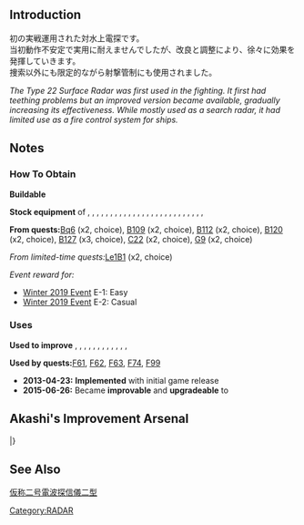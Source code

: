 {{EquipmentInfo|28}}

==Introduction==
初の実戦運用された対水上電探です。<br>
当初動作不安定で実用に耐えませんでしたが、改良と調整により、徐々に効果を発揮していきます。<br>
捜索以外にも限定的ながら射撃管制にも使用されました。

''The Type 22 Surface Radar was first used in the fighting. It first had teething problems but an improved version became available, gradually increasing its effectiveness. While mostly used as a search radar, it had limited use as a fire control system for ships.''

==Notes==
<div class="mw-collapsible"><h3>How To Obtain</h3>
<div class="mw-collapsible-content">
'''Buildable'''

'''Stock equipment''' of {{Ship/Link|Agano Kai}}, {{Ship/Link|Akishimo Kai}}, {{Ship/Link|Fujinami Kai}}, {{Ship/Link|Haguro Kai Ni}}, {{Ship/Link|Hamakaze Kai}}, {{Ship/Link|Hamanami Kai}}, {{Ship/Link|Hayashimo Kai}}, {{Ship/Link|Isuzu Kai Ni}}, {{Ship/Link|Kamikaze Kai}}, {{Ship/Link|Kawakaze Kai}}, {{Ship/Link|Kazagumo Kai}}, {{Ship/Link|Kiyoshimo Kai}}, {{Ship/Link|Kongou Kai Ni}}, {{Ship/Link|Kumano Kai}}, {{Ship/Link|Makinami Kai}}, {{Ship/Link|Michishio Kai Ni}}, {{Ship/Link|Minegumo Kai}}, {{Ship/Link|Musashi Kai}}, {{Ship/Link|Myoukou Kai Ni}}, {{Ship/Link|Noshiro Kai Ni}}, {{Ship/Link|Noshiro Kai}}, {{Ship/Link|Okinami Kai}}, {{Ship/Link|Shigure Kai Ni}}, {{Ship/Link|Shimakaze}}, {{Ship/Link|Takanami Kai}}, {{Ship/Link|Yamato Kai}}, {{Ship/Link|Yuugumo Kai}}

'''From quests: '''[[Quests#Bq6|Bq6]] (x2, choice), [[Quests#B109|B109]] (x2, choice), [[Quests#B112|B112]] (x2, choice), [[Quests#B120|B120]] (x2, choice), [[Quests#B127|B127]] (x3, choice), [[Quests#C22|C22]] (x2, choice), [[Quests#G9|G9]] (x2, choice)

''From limited-time quests: ''[[Quests/Seasonal#Le1B1|Le1B1]] (x2, choice)

''Event reward for:''
* [[Winter 2019 Event]] E-1: Easy
* [[Winter 2019 Event]] E-2: Casual

</div></div>

<div class="mw-collapsible"><h3>Uses</h3>
<div class="mw-collapsible-content">
'''Used to improve''' {{Equipment/Link|12cm Single Gun Mount}}, {{Equipment/Link|Type 22 Surface Radar}}, {{Equipment/Link|Type 33 Surface Radar}}, {{Equipment/Link|Type 32 Surface Radar}}, {{Equipment/Link|15.2cm Twin Gun Mount}}, {{Equipment/Link|Type 22 Surface Radar Kai 4}}, {{Equipment/Link|Type 32 Surface Radar Kai}}, {{Equipment/Link|16inch Triple Gun Mount Mk.7 + GFCS}}, {{Equipment/Link|Submarine Radar & Waterproof Telescope}}, {{Equipment/Link|15.2cm Triple Gun Mount}}, {{Equipment/Link|12.7cm Twin Gun Mount Model C Kai 2}}, {{Equipment/Link|12cm Single Gun Mount Kai 2}}, {{Equipment/Link|15.2cm Twin Gun Mount Kai Ni}}

'''Used by quests: '''[[Quests#F61|F61]], [[Quests#F62|F62]], [[Quests#F63|F63]], [[Quests#F74|F74]], [[Quests#F99|F99]]

</div></div>


<div class="mw-collapsible><h3>Updates History</h3>
<div class="mw-collapsible-content>
* '''2013-04-23:''' '''Implemented''' with initial game release
* '''2015-06-26:''' Became '''improvable''' and '''upgradeable''' to {{Equipment/Link|Type 22 Surface Radar Kai 4}}
</div></div>

==Akashi's Improvement Arsenal==
{{AkashiWorkshop}}
{{AkashiWorkshopLine
|Name={{PAGENAME}}
|ItemType=Radar
|Fuel=10
|Ammo=0
|Steel=30
|Baux=30
|Mats0-5=4/5
|Mats6-9=7/10
|Mats10=10/20
|Screws0-5=2/3
|Screws6-9=3/5
|Screws10=8/14
|EquipConsume0-5=1x{{Radar|Type 22 Surface RADAR}}
|EquipConsume6-9=2x{{Radar|Type 22 Surface RADAR}}
|EquipConsume10=3x{{Radar|Type 22 Surface RADAR}}
|Sun=&nbsp;<br>&nbsp;<br>&nbsp;<br>H<br>&nbsp;
|Mon=Y<br>Y2<br>&nbsp;<br>H<br>H1
|Tue=Y<br>Y2<br>&nbsp;<br>&nbsp;<br>&nbsp;
|Thu=&nbsp;<br>&nbsp;<br>S<br>&nbsp;<br>&nbsp;
|Fri=Y<br>&nbsp;<br>S<br>H<br>&nbsp;
|Sat=Y<br>&nbsp;<br>S<br>H<br>&nbsp;
|2ndShip=[[Yuugumo|Yuugumo (base/Kai)]]<br>[[Yuugumo#Second Upgrade|Yuugumo Kai Ni]]<br>[[Shimakaze]]<br>[[Hyuuga|Hyuuga (base)]]<br>[[Hyuuga#First Upgrade|Hyuuga Kai]] 
|Notes=[[Hyuuga#Second Upgrade|Hyuuga Kai Ni]] can NOT improve this.<br>Upgrades to [[Type 22 Surface RADAR Kai 4]].
}}
|}

==See Also==
[[wikipedia:ja:仮称二号電波探信儀二型|仮称二号電波探信儀二型]]
{{Equipmentlist}}
[[Category:RADAR]]
